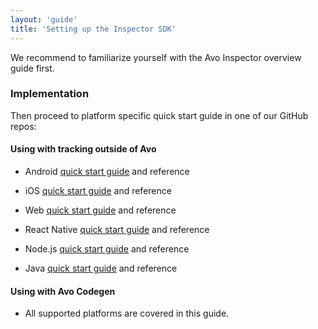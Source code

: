 ```yaml
---
layout: 'guide'
title: 'Setting up the Inspector SDK'
---
```



We recommend to familiarize yourself with <Link passHref href="/implementation/avo-inspector-overview"><a>the Avo Inspector overview</a></Link> guide first.

### Implementation

Then proceed to platform specific quick start guide in one of our GitHub repos:

#### Using with tracking outside of Avo

- Android <a
    target="\_blank"
    rel="noopener noreferrer"
    href="https://github.com/avohq/android-avo-inspector">quick start guide</a> and <Link passHref href="/implementation/inspector/sdk/android"><a>reference</a></Link>

- iOS <a
  target="\_blank"
  rel="noopener noreferrer"
  href="https://github.com/avohq/ios-avo-inspector">quick start guide</a> and <Link passHref href="/implementation/inspector/sdk/ios"><a>reference</a></Link>

- Web <a
  target="\_blank"
  rel="noopener noreferrer"
  href="https://github.com/avohq/js-avo-inspector">quick start guide</a> and <Link passHref href="/implementation/inspector/sdk/web"><a>reference</a></Link>

- React Native <a
  target="\_blank"
  rel="noopener noreferrer"
  href="https://github.com/avohq/js-avo-inspector/tree/react-native-node-package">quick start guide</a> and <Link passHref href="/implementation/inspector/sdk/react-native"><a>reference</a></Link>

- Node.js <a
  target="\_blank"
  rel="noopener noreferrer"
  href="https://github.com/avohq/node-avo-inspector">quick start guide</a> and <Link passHref href="/implementation/inspector/sdk/node"><a>reference</a></Link>

- Java <a
  target="\_blank"
  rel="noopener noreferrer"
  href="https://github.com/avohq/java-avo-inspector">quick start guide</a> and <Link passHref href="/implementation/inspector/sdk/java"><a>reference</a></Link>

#### Using with Avo Codegen

- All supported platforms are covered <Link passHref href="/implementation/start-using-inspector-with-avo-functions"><a>in this guide</a></Link>.
